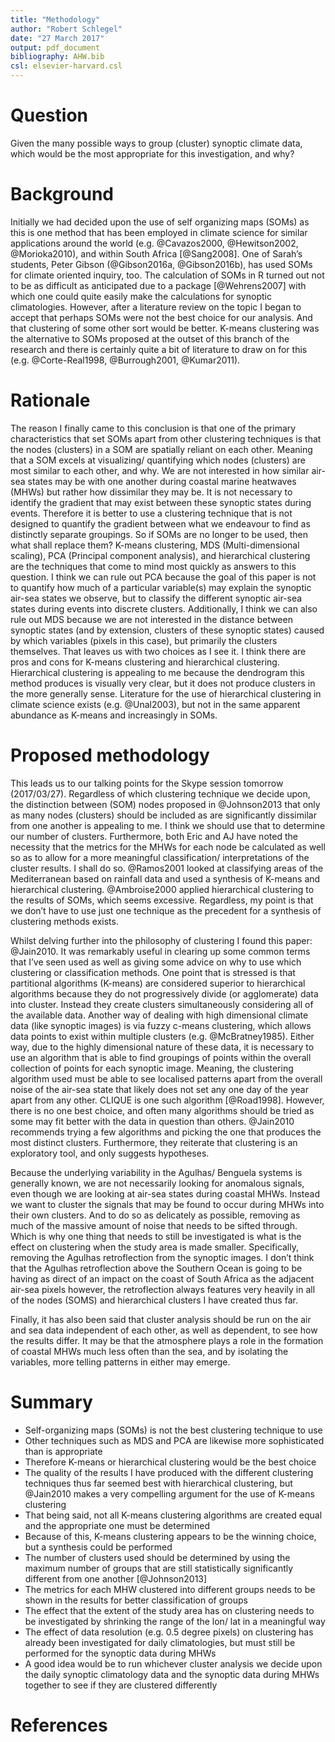 ```yaml
---
title: "Methodology"
author: "Robert Schlegel"
date: "27 March 2017"
output: pdf_document
bibliography: AHW.bib
csl: elsevier-harvard.csl
---
```


# Question
Given the many possible ways to group (cluster) synoptic climate data, which would be the most appropriate for this investigation, and why? 

# Background
Initially we had decided upon the use of self organizing maps (SOMs) as this is one method that has been employed in climate science for similar applications around the world (e.g. @Cavazos2000, @Hewitson2002, @Morioka2010), and within South Africa [@Sang2008]. One of Sarah's students, Peter Gibson (@Gibson2016a, @Gibson2016b), has used SOMs for climate oriented inquiry, too. The calculation of SOMs in R turned out not to be as difficult as anticipated due to a package [@Wehrens2007] with which one could quite easily make the calculations for synoptic climatologies. However, after a literature review on the topic I began to accept that perhaps SOMs were not the best choice for our analysis. And that clustering of some other sort would be better. K-means clustering was the alternative to SOMs proposed at the outset of this branch of the research and there is certainly quite a bit of literature to draw on for this (e.g. @Corte-Real1998, @Burrough2001, @Kumar2011).

# Rationale
The reason I finally came to this conclusion is that one of the primary characteristics that set SOMs apart from other clustering techniques is that the nodes (clusters) in a SOM are spatially reliant on each other. Meaning that a SOM excels at visualizing/ quantifying which nodes (clusters) are most similar to each other, and why. We are not interested in how similar air-sea states may be with one another during coastal marine heatwaves (MHWs) but rather how dissimilar they may be. It is not necessary to identify the gradient that may exist between these synoptic states during events. Therefore it is better to use a clustering technique that is not designed to quantify the gradient between what we endeavour to find as distinctly separate groupings. So if SOMs are no longer to be used, then what shall replace them? K-means clustering, MDS (Multi-dimensional scaling), PCA (Principal component analysis), and hierarchical clustering are the techniques that come to mind most quickly as answers to this question. I think we can rule out PCA because the goal of this paper is not to quantify how much of a particular variable(s) may explain the synoptic air-sea states we observe, but to classify the different synoptic air-sea states during events into discrete clusters. Additionally, I think we can also rule out MDS because we are not interested in the distance between synoptic states (and by extension, clusters of these synoptic states) caused by which variables (pixels in this case), but primarily the clusters themselves. That leaves us with two choices as I see it. I think there are pros and cons for K-means clustering and hierarchical clustering. Hierarchical clustering is appealing to me because the dendrogram this method produces is visually very clear, but it does not produce clusters in the more generally sense. Literature for the use of hierarchical clustering in climate science exists (e.g. @Unal2003), but not in the same apparent abundance as K-means and increasingly in SOMs.

# Proposed methodology
This leads us to our talking points for the Skype session tomorrow (2017/03/27). Regardless of which clustering technique we decide upon, the distinction between (SOM) nodes proposed in @Johnson2013 that only as many nodes (clusters) should be included as are significantly dissimilar from one another is appealing to me. I think we should use that to determine our number of clusters. Furthermore, both Eric and AJ have noted the necessity that the metrics for the MHWs for each node be calculated as well so as to allow for a more meaningful classification/ interpretations of the cluster results. I shall do so. @Ramos2001 looked at classifying areas of the Mediterranean based on rainfall data and used a synthesis of K-means and hierarchical clustering. @Ambroise2000 applied hierarchical clustering to the results of SOMs, which seems excessive. Regardless, my point is that we don't have to use just one technique as the precedent for a synthesis of clustering methods exists.

Whilst delving further into the philosophy of clustering I found this paper: @Jain2010. It was remarkably useful in clearing up some common terms that I've seen used as well as giving some advice on why to use which clustering or classification methods. One point that is stressed is that partitional algorithms (K-means) are considered superior to hierarchical algorithms because they do not progressively divide (or agglomerate) data into cluster. Instead they create clusters simultaneously considering all of the available data. Another way of dealing with high dimensional climate data (like synoptic images) is via fuzzy c-means clustering, which allows data points to exist within multiple clusters (e.g. @McBratney1985). Either way, due to the highly dimensional nature of these data, it is necessary to use an algorithm that is able to find groupings of points within the overall collection of points for each synoptic image. Meaning, the clustering algorithm used must be able to see localised patterns apart from the overall noise of the air-sea state that likely does not set any one day of the year apart from any other. CLIQUE is one such algorithm [@Road1998]. However, there is no one best choice, and often many algorithms should be tried as some may fit better with the data in question than others. @Jain2010 recommends trying a few algorithms and picking the one that produces the most distinct clusters. Furthermore, they reiterate that clustering is an exploratory tool, and only suggests hypotheses.

Because the underlying variability in the Agulhas/ Benguela systems is generally known, we are not necessarily looking for anomalous signals, even though we are looking at air-sea states during coastal MHWs. Instead we want to cluster the signals that may be found to occur during MHWs into their own clusters. And to do so as delicately as possible, removing as much of the massive amount of noise that needs to be sifted through. Which is why one thing that needs to still be investigated is what is the effect on clustering when the study area is made smaller. Specifically, removing the Agulhas retroflection from the synoptic images. I don't think that the Agulhas retroflection above the Southern Ocean is going to be having as direct of an impact on the coast of South Africa as the adjacent air-sea pixels however, the retroflection always features very heavily in all of the nodes (SOMS) and hierarchical clusters I have created thus far.

Finally, it has also been said that cluster analysis should be run on the air and sea data independent of each other, as well as dependent, to see how the results differ. It may be that the atmosphere plays a role in the formation of coastal MHWs much less often than the sea, and by isolating the variables, more telling patterns in either may emerge.

# Summary
+ Self-organizing maps (SOMs) is not the best clustering technique to use
+ Other techniques such as MDS and PCA are likewise more sophisticated than is appropriate
+ Therefore K-means or hierarchical clustering would be the best choice
+ The quality of the results I have produced with the different clustering techniques thus far seemed best with hierarchical clustering, but @Jain2010 makes a very compelling argument for the use of K-means clustering
+ That being said, not all K-means clustering algorithms are created equal and the appropriate one must be determined
+ Because of this, K-means clustering appears to be the winning choice, but a synthesis could be performed
+ The number of clusters used should be determined by using the maximum number of groups that are still statistically significantly different from one another [@Johnson2013]
+ The metrics for each MHW clustered into different groups needs to be shown in the results for better classification of groups
+ The effect that the extent of the study area has on clustering needs to be investigated by shrinking the range of the lon/ lat in a meaningful way
+ The effect of data resolution (e.g. 0.5 degree pixels) on clustering has already been investigated for daily climatologies, but must still be performed for the synoptic data during MHWs
+ A good idea would be to run whichever cluster analysis we decide upon the daily synoptic climatology data and the synoptic data during MHWs together to see if they are clustered differently

# References